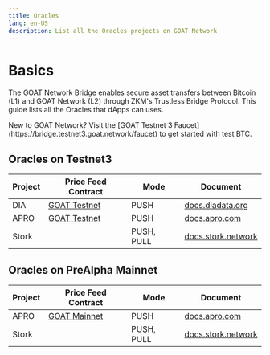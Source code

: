 ```yaml
---
title: Oracles
lang: en-US
description: List all the Oracles projects on GOAT Network
---
```



# Basics

The GOAT Network Bridge enables secure asset transfers between Bitcoin (L1) and GOAT Network (L2) through ZKM's Trustless Bridge Protocol. This guide lists all the Oracles that dApps can uses.

<Callout type="info">
  New to GOAT Network? Visit the [GOAT Testnet 3 Faucet](https://bridge.testnet3.goat.network/faucet) to get started with test BTC.
</Callout>

## Oracles on Testnet3

| Project  | Price Feed Contract                                                                 | Mode    | Document                                          |
| -------- | -----------                                                                         | ------- | --------                                          |
| DIA      | [GOAT Testnet]()                                                                    | PUSH    |        [docs.diadata.org](https://docs.diadata.org/)                                           | 
| APRO     | [GOAT Testnet](https://docs.apro.com/en/data-push/price-feed-contract#goat-testnet) | PUSH    | [docs.apro.com](https://docs.apro.com/en)         |
| Stork    | []()                                                                                |   PUSH, PULL      | [docs.stork.network](https://docs.stork.network/) |

## Oracles on PreAlpha Mainnet
| Project  | Price Feed Contract                                                                 | Mode    | Document                                          |
| -------- | -----------                                                                         | ------- | --------                                          |
| APRO     | [GOAT Mainnet](https://docs.apro.com/en/data-push/price-feed-contract#goat-mainnet) | PUSH    | [docs.apro.com](https://docs.apro.com/en)         |
| Stork    | []()                                                                                |   PUSH, PULL      | [docs.stork.network](https://docs.stork.network/) |



